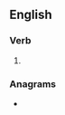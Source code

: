 ==English==

===Verb===
{{head|en|verb form}}

# {{en-third-person singular of|sign out}}

===Anagrams===
* {{anagrams|en|oustings|outsings|sign-outs|signouts}}